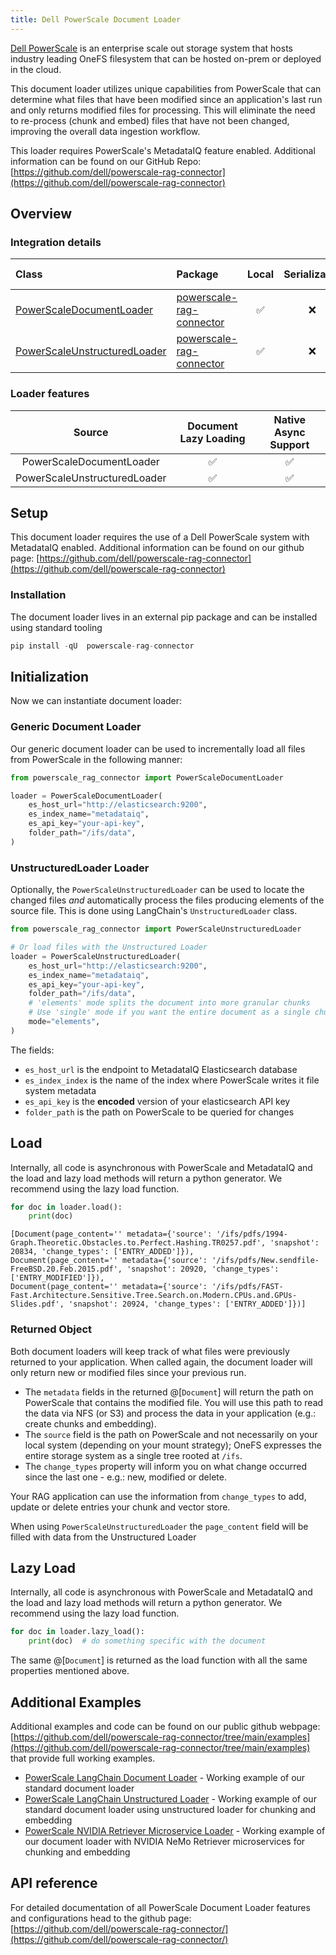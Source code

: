 ```yaml
---
title: Dell PowerScale Document Loader
---
```


[Dell PowerScale](https://www.dell.com/en-us/shop/powerscale-family/sf/powerscale) is an enterprise scale out storage system that hosts industry leading OneFS filesystem that can be hosted on-prem or deployed in the cloud.

This document loader utilizes unique capabilities from PowerScale that can determine what files that have been modified since an application's last run and only returns modified files for processing. This will eliminate the need to re-process (chunk and embed) files that have not been changed, improving the overall data ingestion workflow.

This loader requires PowerScale's MetadataIQ feature enabled. Additional information can be found on our GitHub Repo: [https://github.com/dell/powerscale-rag-connector](https://github.com/dell/powerscale-rag-connector)

## Overview

### Integration details

| Class | Package | Local | Serializable | [JS support](https://js.langchain.com/docs/integrations/document_loaders/web_loaders/__module_name___loader)|
| :--- | :--- | :---: | :---: |  :---: |
| [PowerScaleDocumentLoader](https://github.com/dell/powerscale-rag-connector/blob/main/src/powerscale_rag_connector/PowerScaleDocumentLoader.py) | [powerscale-rag-connector](https://github.com/dell/powerscale-rag-connector) | ✅ | ❌ | ❌ |
| [PowerScaleUnstructuredLoader](https://github.com/dell/powerscale-rag-connector/blob/main/src/powerscale_rag_connector/PowerScaleUnstructuredLoader.py) | [powerscale-rag-connector](https://github.com/dell/powerscale-rag-connector) | ✅ | ❌ | ❌ |

### Loader features

| Source | Document Lazy Loading | Native Async Support
| :---: | :---: | :---: |
| PowerScaleDocumentLoader | ✅ | ✅ |
| PowerScaleUnstructuredLoader | ✅ | ✅ |

## Setup

This document loader requires the use of a Dell PowerScale system with MetadataIQ enabled. Additional information can be found on our github page: [https://github.com/dell/powerscale-rag-connector](https://github.com/dell/powerscale-rag-connector)

### Installation

The document loader lives in an external pip package and can be installed using standard tooling

```python
pip install -qU  powerscale-rag-connector
```

## Initialization

Now we can instantiate document loader:

### Generic Document Loader

Our generic document loader can be used to incrementally load all files from PowerScale in the following manner:

```python
from powerscale_rag_connector import PowerScaleDocumentLoader

loader = PowerScaleDocumentLoader(
    es_host_url="http://elasticsearch:9200",
    es_index_name="metadataiq",
    es_api_key="your-api-key",
    folder_path="/ifs/data",
)
```

### UnstructuredLoader Loader

Optionally, the `PowerScaleUnstructuredLoader` can be used to locate the changed files _and_ automatically process the files producing elements of the source file. This is done using LangChain's `UnstructuredLoader` class.

```python
from powerscale_rag_connector import PowerScaleUnstructuredLoader

# Or load files with the Unstructured Loader
loader = PowerScaleUnstructuredLoader(
    es_host_url="http://elasticsearch:9200",
    es_index_name="metadataiq",
    es_api_key="your-api-key",
    folder_path="/ifs/data",
    # 'elements' mode splits the document into more granular chunks
    # Use 'single' mode if you want the entire document as a single chunk
    mode="elements",
)
```

The fields:

- `es_host_url` is the endpoint to MetadataIQ Elasticsearch database
- `es_index_index` is the name of the index where PowerScale writes it file system metadata
- `es_api_key` is the **encoded** version of your elasticsearch API key
- `folder_path` is the path on PowerScale to be queried for changes

## Load

Internally, all code is asynchronous with PowerScale and MetadataIQ and the load and lazy load methods will return a python generator. We recommend using the lazy load function.

```python
for doc in loader.load():
    print(doc)
```

```output
[Document(page_content='' metadata={'source': '/ifs/pdfs/1994-Graph.Theoretic.Obstacles.to.Perfect.Hashing.TR0257.pdf', 'snapshot': 20834, 'change_types': ['ENTRY_ADDED']}),
Document(page_content='' metadata={'source': '/ifs/pdfs/New.sendfile-FreeBSD.20.Feb.2015.pdf', 'snapshot': 20920, 'change_types': ['ENTRY_MODIFIED']}),
Document(page_content='' metadata={'source': '/ifs/pdfs/FAST-Fast.Architecture.Sensitive.Tree.Search.on.Modern.CPUs.and.GPUs-Slides.pdf', 'snapshot': 20924, 'change_types': ['ENTRY_ADDED']})]
```

### Returned Object

Both document loaders will keep track of what files were previously returned to your application. When called again, the document loader will only return new or modified files since your previous run.

- The `metadata` fields in the returned @[`Document`] will return the path on PowerScale that contains the modified file. You will use this path to read the data via NFS (or S3) and process the data in your application (e.g.: create chunks and embedding).
- The `source` field is the path on PowerScale and not necessarily on your local system (depending on your mount strategy); OneFS expresses the entire storage system as a single tree rooted at `/ifs`.
- The `change_types` property will inform you on what change occurred since the last one - e.g.: new, modified or delete.

Your RAG application can use the information from `change_types` to add, update or delete entries your chunk and vector store.

When using `PowerScaleUnstructuredLoader` the `page_content` field will be filled with data from the Unstructured Loader

## Lazy Load

Internally, all code is asynchronous with PowerScale and MetadataIQ and the load and lazy load methods will return a python generator. We recommend using the lazy load function.

```python
for doc in loader.lazy_load():
    print(doc)  # do something specific with the document
```

The same @[`Document`] is returned as the load function with all the same properties mentioned above.

## Additional Examples

Additional examples and code can be found on our public github webpage: [https://github.com/dell/powerscale-rag-connector/tree/main/examples](https://github.com/dell/powerscale-rag-connector/tree/main/examples) that provide full working examples.

- [PowerScale LangChain Document Loader](https://github.com/dell/powerscale-rag-connector/blob/main/examples/powerscale_langchain_doc_loader.py) - Working example of our standard document loader
- [PowerScale LangChain Unstructured Loader](https://github.com/dell/powerscale-rag-connector/blob/main/examples/powerscale_langchain_unstructured_loader.py) - Working example of our standard document loader using unstructured loader for chunking and embedding
- [PowerScale NVIDIA Retriever Microservice Loader](https://github.com/dell/powerscale-rag-connector/blob/main/examples/powerscale_nvingest_example.py) - Working example of our document loader with NVIDIA NeMo Retriever microservices for chunking and embedding

## API reference

For detailed documentation of all PowerScale Document Loader features and configurations head to the github page: [https://github.com/dell/powerscale-rag-connector/](https://github.com/dell/powerscale-rag-connector/)
